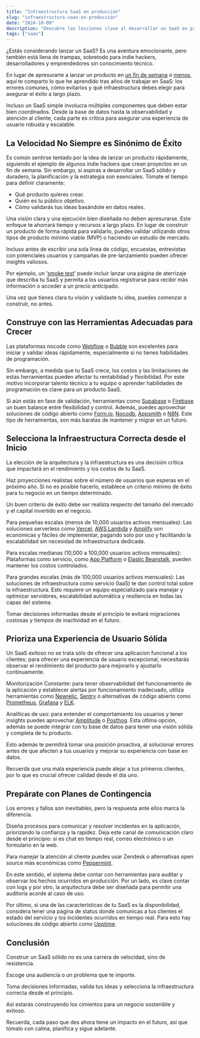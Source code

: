 ```yaml
---
title: "Infraestructura SaaS en producción"
slug: "infraestructura-saas-en-producción"
date: "2024-10-09"
description: "Descubre las lecciones clave al desarrollar un SaaS en producción, desde la importancia de una planificación estratégica, hasta cómo elegir la infraestructura adecuada y evitar los altos costos del no-code. Aprende a optimizar tu SaaS para el éxito a largo plazo."
tags: ["saas"]
---
```


¿Estás considerando lanzar un SaaS? Es una aventura emocionante, pero también está llena de trampas, sobretodo para indie hackers, desarrolladores y emprendedores sin conocimiento técnico.

En lugar de apresurarte a lanzar un producto en [un fin de semana](https://arunas.dev/how-to-build-a-saas-in-a-weekend/) o [menos](https://marclou.beehiiv.com/p/how-to-build-a-startup-in-24-hours), aquí te comparto lo que he aprendido tras años de trabajar en SaaS: los errores comunes, cómo evitarlos y qué infraestructura debes elegir para asegurar el éxito a largo plazo.

Incluso un SaaS simple involucra múltiples componentes que deben estar bien coordinados. Desde la base de datos hasta la observabilidad y atención al cliente, cada parte es crítica para asegurar una experiencia de usuario robusta y escalable.

## La Velocidad No Siempre es Sinónimo de Éxito

Es común sentirse tentado por la idea de lanzar un producto rápidamente, siguiendo el ejemplo de algunos indie hackers que crean proyectos en un fin de semana. Sin embargo, si aspiras a desarrollar un SaaS sólido y duradero, la planificación y la estrategia son esenciales. Tómate el tiempo para definir claramente:

- Qué producto quieres crear.
- Quién es tu público objetivo.
- Cómo validarás tus ideas basándote en datos reales.

Una visión clara y una ejecución bien diseñada no deben apresurarse. Este enfoque te ahorrará tiempo y recursos a largo plazo. En lugar de construir un producto de forma rápida para validarlo, puedes validar utilizando otros tipos de producto mínimo viable (MVP) o haciendo un estudio de mercado.

Incluso antes de escribir una sola línea de código, encuestas, entrevistas con potenciales usuarios y campañas de pre-lanzamiento pueden ofrecer insights valiosos.

Por ejemplo, un ‘[smoke test](https://www.fabrizioscoglio.com/prueba-de-humo/)’ puede incluir lanzar una página de aterrizaje que describa tu SaaS y permita a los usuarios registrarse para recibir más información o acceder a un precio anticipado.

Una vez que tienes clara tu visión y validaste tu idea, puedes comenzar a construir, no antes.

## Construye con las Herramientas Adecuadas para Crecer

Las plataformas nocode como [Webflow](https://webflow.com/) o [Bubble](https://bubble.io/) son excelentes para iniciar y validar ideas rápidamente, especialmente si no tienes habilidades de programación.

Sin embargo, a medida que tu SaaS crece, los costos y las limitaciones de estas herramientas pueden afectar tu rentabilidad y flexibilidad. Por este motivo incorporar talento técnico a tu equipo o aprender habilidades de programación es clave para un producto SaaS.

Si aún estás en fase de validación, herramientas como [Supabase](https://supabase.com/) o [Firebase](https://firebase.google.com/) un buen balance entre flexibilidad y control. Además, puedes aprovechar soluciones de código abierto como [Form.io](https://form.io/), [Nocodb](https://nocodb.com/), [Appsmith](https://www.appsmith.com/) o [N8N](https://n8n.io/). Este tipo de herramientas, son más baratas de mantener y migrar en un futuro.

## Selecciona la Infraestructura Correcta desde el Inicio

La elección de la arquitectura y la infraestructura es una decisión crítica que impactará en el rendimiento y los costos de tu SaaS.

Haz proyecciones realistas sobre el número de usuarios que esperas en el próximo año. Si no es posible hacerlo, establece un criterio mínimo de éxito para tu negocio en un tiempo determinado.

Un buen criterio de éxito debe ser realista respecto del tamaño del mercado y el capital invertido en el negocio.

Para pequeñas escalas (menos de 10,000 usuarios activos mensuales): Las soluciones serverless como [Vercel](https://vercel.com/home), [AWS Lambda](https://aws.amazon.com/es/pm/lambda) y [Amplify](https://aws.amazon.com/es/amplify/) son económicas y fáciles de implementar, pagando solo por uso y facilitando la escalabilidad sin necesidad de infraestructura dedicada.

Para escalas medianas (10,000 a 100,000 usuarios activos mensuales): Plataformas como servicio, como [App Platform](https://docs.digitalocean.com/products/app-platform/) o [Elastic Beanstalk](https://aws.amazon.com/es/elasticbeanstalk), pueden mantener los costos controlados.

Para grandes escalas (más de 100,000 usuarios activos mensuales): Las soluciones de infraestructura como servicio (IaaS) te dan control total sobre la infraestructura. Esto requiere un equipo especializado para manejar y optimizar servidores, escalabilidad automática y resiliencia en todas las capas del sistema.

Tomar decisiones informadas desde el principio te evitará migraciones costosas y tiempos de inactividad en el futuro.

## Prioriza una Experiencia de Usuario Sólida

Un SaaS exitoso no se trata sólo de ofrecer una aplicacion funcional a los clientes; para ofrecer una experiencia de usuario excepcional, necesitarás observar el rendimiento del producto para mejorarlo y ajustarlo contínuamente.

Monitorización Constante: para tener observabilidad del funcionamiento de la aplicación y establecer alertas por funcionamiento inadecuado, utiliza herramientas como [Newrelic](https://newrelic.com), [Sentry](https://sentry.io/) o alternativas de código abierto como [Prometheus](https://prometheus.io/), [Grafana](https://grafana.com/) y [ELK](https://www.elastic.co/es/elastic-stack).

Analíticas de uso: para entender el comportamiento los usuarios y tener insights puedes aprovechar [Amplitude](https://amplitude.com/) o [Posthog](https://posthog.com/). Esta última opción, además se puede integrar con tu base de datos para tener una visión sólida y completa de tu producto.

Esto además te permitirá tomar una posición proactiva, al solucionar errores antes de que afecten a tus usuarios y mejorar su experiencia con base en datos.

Recuerda que una mala experiencia puede alejar a tus primeros clientes, por lo que es crucial ofrecer calidad desde el día uno.

## Prepárate con Planes de Contingencia

Los errores y fallos son inevitables, pero la respuesta ante ellos marca la diferencia.

Diseña procesos para comunicar y resolver incidentes en la aplicación, priorizando la confianza y la rapidez. Deja este canal de comunicación claro desde el principio: si es chat en tiempo real, correo electrónico o un formulario en la web.

Para manejar la atención al cliente puedes usar Zendesk o alternativas open source más económicas como [Peppermint](https://peppermint.sh/).

En este sentido, el sistema debe contar con herramientas para auditar y observar los hechos ocurridos en producción. Por un lado, es clave contar con logs y por otro, la arquitectura debe ser diseñada para permitir una auditoría acorde al caso de uso.

Por último, si una de las características de tu SaaS es la disponibilidad, considera tener una página de status donde comunicas a tus clientes el estado del servicio y los incidentes ocurridos en tiempo real. Para esto hay soluciones de código abierto como [Upptime](https://upptime.js.org/).

## Conclusión

Construir un SaaS sólido no es una carrera de velocidad, sino de resistencia.

Escoge una audiencia o un problema que te importe.

Toma decisiones informadas, valida tus ideas y selecciona la infraestructura correcta desde el principio.

Así estarás construyendo los cimientos para un negocio sostenible y exitoso.

Recuerda, cada paso que des ahora tiene un impacto en el futuro, así que tómalo con calma, planifica y sigue adelante.
